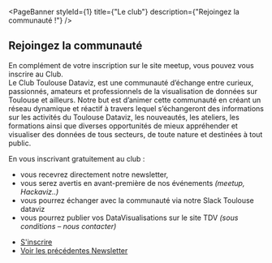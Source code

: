 

<PageBanner 
    styleId={1}
    title={"Le club"}
    description={"Rejoingez la communauté !"}
/>

<section id="one">
<div className="inner">

# Rejoingez la communauté

En complément de votre inscription sur le site meetup, vous pouvez vous inscrire au Club.  
Le Club Toulouse Dataviz, est une communauté d’échange entre curieux, passionnés, amateurs et professionnels de la visualisation de données sur Toulouse 
et ailleurs. Notre but est d’animer cette communauté en créant un réseau dynamique et réactif à travers lequel s’échangeront des informations sur 
les activités du Toulouse Dataviz, les nouveautés, les ateliers, les formations ainsi que diverses opportunités de mieux appréhender et visualiser des 
données de tous secteurs, de toute nature et destinées à tout public. 

En vous inscrivant gratuitement au club :
- vous recevrez directement notre newsletter,
- vous serez avertis en avant-première de nos événements *(meetup, Hackaviz..)*
- vous pourrez échanger avec la communauté via notre Slack Toulouse dataviz
- vous pourrez publier vos DataVisualisations sur le site TDV *(sous conditions – nous contacter)*

<ul className="actions">
  <li><a href="http://eepurl.com/g8tVZL"  target="_blank" className="button medium">S'inscrire</a></li>
  <li><a href={newslettersUrl}  target="_blank" className="button medium">Voir les précédentes Newsletter</a></li>
</ul>

<Gallery />

</div>
</section>
